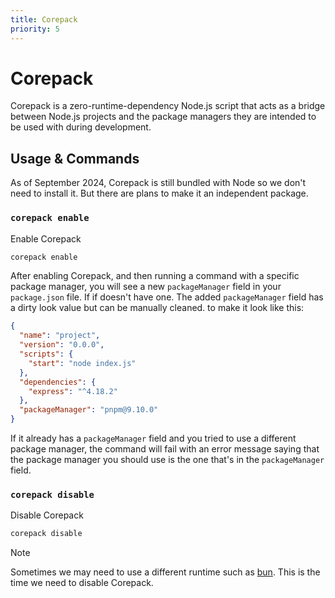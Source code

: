 ```yaml
---
title: Corepack
priority: 5
---
```


# Corepack

Corepack is a zero-runtime-dependency Node.js script that acts as a bridge between Node.js projects and the package managers they are intended to be used with during development.

## Usage & Commands

As of September 2024, Corepack is still bundled with Node so we don't
need to install it. But there are plans to make it an independent package.

### `corepack enable`

Enable Corepack

```sh
corepack enable
```

After enabling Corepack, and then running a command with a specific package manager,
you will see a new `packageManager` field in your `package.json` file. If if doesn't
have one. The added `packageManager` field has a dirty look value but can be manually
cleaned. to make it look like this:

```json:package.json {10}
{
  "name": "project",
  "version": "0.0.0",
  "scripts": {
    "start": "node index.js"
  },
  "dependencies": {
    "express": "^4.18.2"
  },
  "packageManager": "pnpm@9.10.0"
}
```

If it already has a `packageManager` field and you tried to use a different package manager,
the command will fail with an error message saying that the package manager you should use
is the one that's in the `packageManager` field.

### `corepack disable`

Disable Corepack

```sh
corepack disable
```

> [!NOTE]
> Sometimes we may need to use a different runtime such as [bun](./bun). This is the time we need to disable Corepack.
